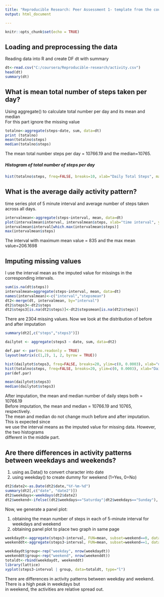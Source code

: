 ```yaml
---
title: "Reproducible Research: Peer Assessment 1- template from the course instructor"
output: html_document

---
```


```r
knitr::opts_chunk$set(echo = TRUE)
```

## Loading and preprocessing the data

Reading data into R and create DF dt with summary

```r
dt<-read.csv("C:/coursera/Reproducible-research/activity.csv")
head(dt)
summary(dt)
```

## What is mean total number of steps taken per day?
Using aggregate() to calculate total number per day and its mean and median  
For this part ignore the missing value


```r
totalno<-aggregate(steps~date, sum, data=dt)
print (totalno)
mean(totalno$steps)
median(totalno$steps)
```
The mean total number steps per day = 10766.19 and the median=10765.

##### Histogram of total number of steps per day

```r
hist(totalno$steps, freq=FALSE, breaks=10, xlab="Daily Total Steps", main="Histogram of Total Number Per Day")
```


## What is the average daily activity pattern?

time series plot of 5 minute interval and average number of steps taken across all days.

```r
intervalmean<-aggregate(steps~interval, mean, data=dt)
plot(intervalmean$interval, intervalmean$steps, xlab="time interval", ylab="mean steps", main="Average stpes over 5 minute interval")
intervalmean$interval[which.max(intervalmean$steps)]
max(intervalmean$steps)
```

The interval with maximum mean value = 835 and the max mean value=206.1698

## Imputing missing values

I use the interval mean as the imputed value for missings in the corresponding intervals.

```r
sum(is.na(dt$steps))
intervalmean=aggregate(steps~interval, mean, data=dt)
names(intervalmean)<-c("interval","stepsmean")
dt2<-merge(dt, intervalmean, by="interval")
dt2$steps3<-dt2$steps
dt2$steps3[is.na(dt2$steps)]<-dt2$stepsmean[is.na(dt2$steps)]

```
There are 2304 missing values.
Now we look at the distribution of before and after imputation

```r
summary(dt2[,c("steps","steps3")])

dailytot <- aggregate(steps3 ~ date, sum, data=dt2)

def.par <- par(no.readonly = TRUE)
layout(matrix(c(1,2), 1, 2, byrow = TRUE))

hist(dailytot$steps3, freq=FALSE, breaks=20, ylim=c(0, 0.0003), xlab="daily total steps", main="After imputation")
hist(totalno$steps, freq=FALSE, breaks=20, ylim=c(0, 0.0003), xlab="Daily Total Steps", main="Before imputation")
par(def.par)

mean(dailytot$steps3)
median(dailytot$steps3)
```
After imputation, the mean and median number of daily steps both = 10766.19  
Before imputation, the mean and median = 10766.19 and 10765, respectively.  
The mean and median do not change much before and after imputation. This is expected since  
we use the interval means as the imputed value for missing data. However, the two histograms  
different in the middle part.

## Are there differences in activity patterns between weekdays and weekends?
1. using as.Data() to convert character into date
2. using weekday() to create dummy for weekend (1=Yes, 0=No)
```r
dt2$date2<-as.Date(dt2$date,"%Y-%m-%d")
summary(dt2[,c("date", "date2")])
dt2$weekdays<-weekdays(dt2$date2)
dt2$weekend<-ifelse((dt2$weekdays=="Saturday"|dt2$weekdays=="Sunday"), 1, 0)
```

Now, we generate a panel plot:  

1. obtaining the mean number of steps in each of 5-minute interval for weekdays and weekend  
2. obtaining panel plot to place two graph in same page  


```r

weekdaydt<-aggregate(steps3~interval, FUN=mean, subset=weekend==0, data=dt2)
weekenddt<-aggregate(steps3~interval, FUN=mean, subset=weekend==1, data=dt2)

weekdaydt$group<-rep("weekday", nrow(weekdaydt))
weekenddt$group<-rep("weekend", nrow(weekenddt))
totaldt<-rbind(weekdaydt, weekenddt)
library(lattice)
xyplot(steps3~interval | group, data=totaldt, type="l")

```

There are differences in activity patterns between weekday and weekend. There is a high peak in weekdays but   
in weekend, the activities are relative spread out.


